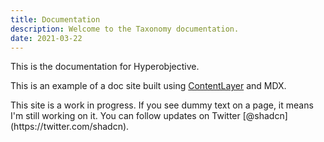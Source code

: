 ```yaml
---
title: Documentation
description: Welcome to the Taxonomy documentation.
date: 2021-03-22
---
```


This is the documentation for Hyperobjective.

This is an example of a doc site built using [ContentLayer](/docs) and MDX.

<Callout>
  This site is a work in progress. If you see dummy text on a page, it means I'm
  still working on it. You can follow updates on Twitter
  [@shadcn](https://twitter.com/shadcn).
</Callout>
